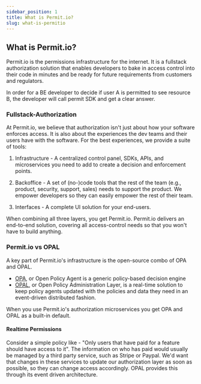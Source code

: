 ```yaml
---
sidebar_position: 1
title: What is Permit.io?
slug: what-is-permitio
---
```


## What is Permit.io?

Permit.io is the permissions infrastructure for the internet. It is a fullstack authorization solution that enables developers to bake in access control into their code in minutes and be ready for future requirements from customers and regulators.

   In order for a BE developer to decide if user A is permitted to see resource B, the developer will call permit SDK and get a clear answer.

### Fullstack-Authorization

At Permit.io, we believe that authorization isn't just about how your software enforces access. 
It is also about the experiences the dev teams and their users have with the software. 
For the best experiences, we provide a suite of tools:

1. Infrastructure - A centralized control panel, SDKs, APIs, and microservices you need to add to create a decision and enforcement points.

2. Backoffice - A set of (no-)code tools that the rest of the team (e.g., product, security, support, sales) needs to support the product. We empower developers so they can easily empower the rest of their team.

3. Interfaces - A complete UI solution for your end-users.

When combining all three layers, you get Permit.io. Permit.io delivers an end-to-end solution, covering all access-control needs so that you won't have to build anything.

### Permit.io vs OPAL

A key part of Permit.io's infrastructure is the open-source combo of OPA and OPAL.

- [OPA](https://www.openpolicyagent.org/), or Open Policy Agent is a generic policy-based decision engine
- [OPAL](https://www.opal.ac/), or Open Policy Administration Layer, is a real-time solution to keep policy agents updated with the policies and data they need in an event-driven distributed fashion.

When you use Permit.io's authorization microservices you get OPA and OPAL as a built-in default.

#### Realtime Permissions

Consider a simple policy like - &quot;Only users that have paid for a feature should have access to it&quot;.
The information on who has paid would usually be managed by a third party service, such as Stripe or Paypal. 
We'd want that changes in these services to update our authorization layer as soon as possible, so they can change access accordingly.
OPAL provides this through its event driven architecture.
